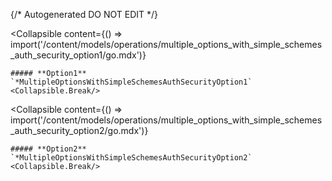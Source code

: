 {/* Autogenerated DO NOT EDIT  */}

<Collapsible
    content={() => import('/content/models/operations/multiple_options_with_simple_schemes_auth_security_option1/go.mdx')}
>
    ##### **Option1** `*MultipleOptionsWithSimpleSchemesAuthSecurityOption1`
    <Collapsible.Break/>
</Collapsible>

<Collapsible
    content={() => import('/content/models/operations/multiple_options_with_simple_schemes_auth_security_option2/go.mdx')}
>
    ##### **Option2** `*MultipleOptionsWithSimpleSchemesAuthSecurityOption2`
    <Collapsible.Break/>
</Collapsible>

